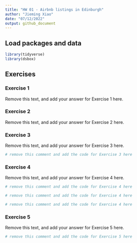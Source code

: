 ```yaml
---
title: "HW 01 - Airbnb listings in Edinburgh"
author: "Jieming Xiao"
date: "07/12/2022"
output: github_document
---
```


## Load packages and data

```r
library(tidyverse)
library(dsbox)
```

## Exercises

### Exercise 1

Remove this text, and add your answer for Exercise 1 here.

### Exercise 2

Remove this text, and add your answer for Exercise 2 here.

### Exercise 3

Remove this text, and add your answer for Exercise 3 here.

```r
# remove this comment and add the code for Exercise 3 here
```

### Exercise 4

Remove this text, and add your answer for Exercise 4 here.

```r
# remove this comment and add the code for Exercise 4 here
```

```r
# remove this comment and add the code for Exercise 4 here
```

```r
# remove this comment and add the code for Exercise 4 here
```

### Exercise 5

Remove this text, and add your answer for Exercise 5 here.

```r
# remove this comment and add the code for Exercise 5 here
```
